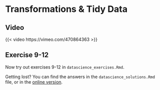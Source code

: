 # Transformations & Tidy Data

## Video

{{< video https://vimeo.com/470864363 >}}

## Exercise 9-12

Now try out exercises 9-12 in `datascience_exercises.Rmd`. 

::: {.callout-tip}
Getting lost? You can find the answers in the `datascience_solutions.Rmd` file, 
or in the [online version](../course-materials/datascience_solutions.html).
:::